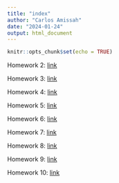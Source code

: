 ```yaml
---
title: "index"
author: "Carlos Amissah"
date: "2024-01-24"
output: html_document
---
```


```r
knitr::opts_chunk$set(echo = TRUE)
```



Homework 2: [link](Homework2.html)

Homework 3: [link](Homework3.html)

Homework 4: [link](Homework_04.html)

Homework 5: [link](Homework_05.html)

Homework 6: [link](Homework_06.html)

Homework 7: [link](Homework_07.html)

Homework 8: [link](Homework_08.html)

Homework 9: [link](Homework_09.html)

Homework 10: [link](Homework_10.html)

